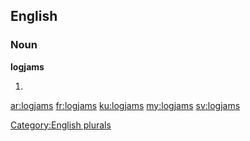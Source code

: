 ==English==

===Noun===
'''logjams'''

# {{plural of|logjam}}

[[Category:English plurals]]

[[ar:logjams]]
[[fr:logjams]]
[[ku:logjams]]
[[my:logjams]]
[[sv:logjams]]